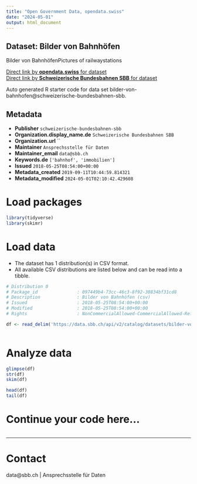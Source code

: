 ```yaml
---
title: "Open Government Data, opendata.swiss"
date: "2024-05-01"
output: html_document
---
```


## Dataset: Bilder von Bahnhöfen

Bilder von BahnhöfenPictures of railwaystations

[Direct link by **opendata.swiss** for dataset](https://opendata.swiss/de/dataset/bilder-von-bahnhofen1)<br>
[Direct link by **Schweizerische Bundesbahnen SBB** for dataset](https://data.sbb.ch/explore/dataset/bilder-von-bahnhofen/)

Auto generated R starter code for data set bilder-von-bahnhofen@schweizerische-bundesbahnen-sbb.

## Metadata

- **Publisher** `schweizerische-bundesbahnen-sbb`
- **Organization.display_name.de** `Schweizerische Bundesbahnen SBB`
- **Organization.url** ``
- **Maintainer** `Ansprechsstelle für Daten`
- **Maintainer_email** `data@sbb.ch`
- **Keywords.de** `['bahnhof', 'immobilien']`
- **Issued** `2018-05-25T08:54:00+00:00`
- **Metadata_created** `2019-09-11T10:44:59.814321`
- **Metadata_modified** `2024-05-01T02:10:42.429608`


# Load packages

```r

library(tidyverse)
library(skimr)

```

# Load data

-   The dataset has 1 distribution(s) in CSV format.
-   All available CSV distributions are listed below and can be read into a tibble.

```r

# Distribution 0
# Package_id               : 097449b4-73cc-46c3-8f92-38834bf31cd8
# Description              : Bilder von Bahnhöfen (csv)
# Issued                   : 2018-05-25T08:54:00+00:00
# Modified                 : 2018-05-25T08:54:00+00:00
# Rights                   : NonCommercialAllowed-CommercialAllowed-ReferenceRequired

df <- read_delim('https://data.sbb.ch/api/v2/catalog/datasets/bilder-von-bahnhofen/exports/csv')



```

# Analyze data

```r

glimpse(df)
str(df)
skim(df)

head(df)
tail(df)

```

# Continue your code here...

```r

```

------------------------------------------------------------------------

# Contact

data@sbb.ch | Ansprechsstelle für Daten
